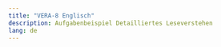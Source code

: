 ```yaml
---
title: "VERA-8 Englisch"
description: Aufgabenbeispiel Detailliertes Leseverstehen
lang: de
---
```

